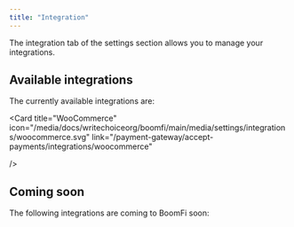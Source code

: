 ```yaml
---
title: "Integration"
---
```


The integration tab of the settings section allows you to manage your integrations.

## Available integrations

The currently available integrations are:

<CardList cols={4}>
<Card 
  title="Stripe" 
  icon="/media/docs/writechoiceorg/boomfi/main/media/settings/integrations/stripe.svg"
  link="/payment-gateway/accept-payments/integrations/stripe/stripe-billing"
/>

<Card 
  title="Chargebee" 
  icon="/media/docs/writechoiceorg/boomfi/main/media/settings/integrations/chargebee.svg"
  link="/payment-gateway/accept-payments/integrations/chargebee"
/>

<Card 
  title="WooCommerce" 
  icon="/media/docs/writechoiceorg/boomfi/main/media/settings/integrations/woocommerce.svg"
  link="/payment-gateway/accept-payments/integrations/woocommerce"

/>

<Card 
  title="WHMCS" 
  icon="/media/docs/writechoiceorg/boomfi/main/media/settings/integrations/whmcs-logo.png"
  link="/payment-gateway/accept-payments/integrations/whmcs"
/>
</CardList>

## Coming soon

The following integrations are coming to BoomFi soon:
<CardList cols={3}>
<Card 
  title="Xero" 
  icon="/media/docs/writechoiceorg/boomfi/main/media/settings/integrations/xero.svg"
/>

<Card 
  title="Shopify" 
  icon="/media/docs/writechoiceorg/boomfi/main/media/settings/integrations/shopify.svg"
/>

<Card 
  title="Zapier" 
  icon="/media/docs/writechoiceorg/boomfi/main/media/settings/integrations/zapier.svg"
/>
</CardList>